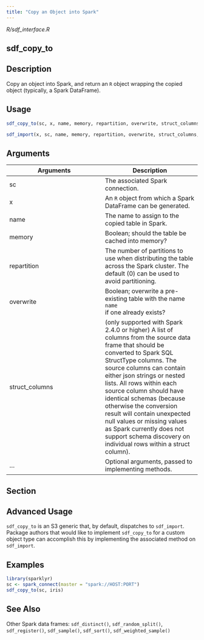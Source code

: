 ```yaml
---
title: "Copy an Object into Spark"
---
```


*R/sdf_interface.R*

## sdf_copy_to

## Description
Copy an object into Spark, and return an `R` object wrapping the copied object (typically, a Spark DataFrame). 


## Usage
```r
sdf_copy_to(sc, x, name, memory, repartition, overwrite, struct_columns, ...) 

sdf_import(x, sc, name, memory, repartition, overwrite, struct_columns, ...) 
```

## Arguments
|Arguments|Description|
|---|---|
| sc | The associated Spark connection. |
| x | An `R` object from which a Spark DataFrame can be generated. |
| name | The name to assign to the copied table in Spark. |
| memory | Boolean; should the table be cached into memory? |
| repartition | The number of partitions to use when distributing the table across the Spark cluster. The default (0) can be used to avoid partitioning. |
| overwrite | Boolean; overwrite a pre-existing table with the name `name`<br>if one already exists? |
| struct_columns | (only supported with Spark 2.4.0 or higher) A list of columns from the source data frame that should be converted to Spark SQL StructType columns. The source columns can contain either json strings or nested lists. All rows within each source column should have identical schemas (because otherwise the conversion result will contain unexpected null values or missing values as Spark currently does not support schema discovery on individual rows within a struct column). |
| ... | Optional arguments, passed to implementing methods. |


## Section

## Advanced Usage

`sdf_copy_to` is an S3 generic that, by default, dispatches to `sdf_import`. Package authors that would like to implement `sdf_copy_to` for a custom object type can accomplish this by implementing the associated method on `sdf_import`. 



## Examples
```r
library(sparklyr)
sc <- spark_connect(master = "spark://HOST:PORT") 
sdf_copy_to(sc, iris) 
```

## See Also
Other Spark data frames:  `sdf_distinct()`, `sdf_random_split()`, `sdf_register()`, `sdf_sample()`, `sdf_sort()`, `sdf_weighted_sample()`

